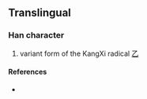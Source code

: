 {{also|フ}}
{{character info/new}}
==Translingual==

===Han character===
{{Han char|rn=5|rad=乙|as=00|sn=1|var=2|four=|canj=MH,N,XXMH}}

# variant form of the KangXi radical [[Index:Chinese radical/乙|乙]]

====References====
* {{Han ref|kx=0083.171|dj=0167.111|hdz=10048.041|uh=4E5B|ud=20059}}